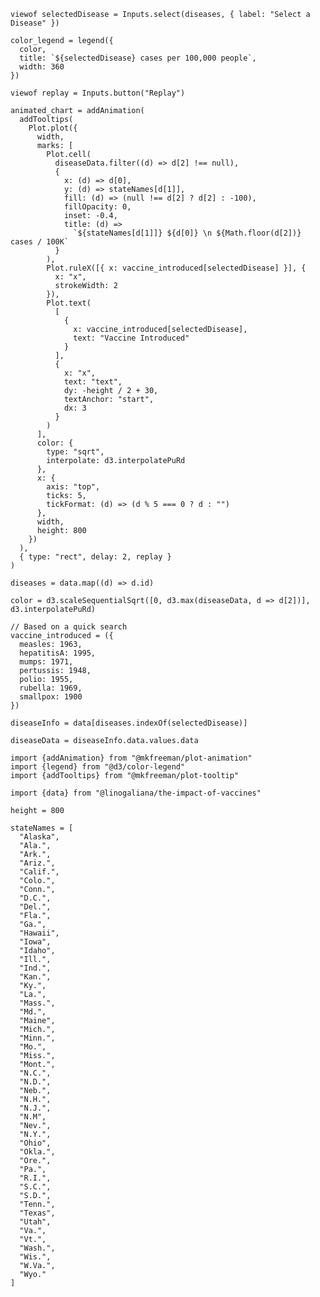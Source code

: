 ```ojs
viewof selectedDisease = Inputs.select(diseases, { label: "Select a Disease" })
```

```ojs
color_legend = legend({
  color,
  title: `${selectedDisease} cases per 100,000 people`,
  width: 360
})
```

```ojs
viewof replay = Inputs.button("Replay")
```

```ojs
animated_chart = addAnimation(
  addTooltips(
    Plot.plot({
      width,
      marks: [
        Plot.cell(
          diseaseData.filter((d) => d[2] !== null),
          {
            x: (d) => d[0],
            y: (d) => stateNames[d[1]],
            fill: (d) => (null !== d[2] ? d[2] : -100),
            fillOpacity: 0,
            inset: -0.4,
            title: (d) =>
              `${stateNames[d[1]]} ${d[0]} \n ${Math.floor(d[2])} cases / 100K`
          }
        ),
        Plot.ruleX([{ x: vaccine_introduced[selectedDisease] }], {
          x: "x",
          strokeWidth: 2
        }),
        Plot.text(
          [
            {
              x: vaccine_introduced[selectedDisease],
              text: "Vaccine Introduced"
            }
          ],
          {
            x: "x",
            text: "text",
            dy: -height / 2 + 30,
            textAnchor: "start",
            dx: 3
          }
        )
      ],
      color: {
        type: "sqrt",
        interpolate: d3.interpolatePuRd
      },
      x: {
        axis: "top",
        ticks: 5,
        tickFormat: (d) => (d % 5 === 0 ? d : "")
      },
      width,
      height: 800
    })
  ),
  { type: "rect", delay: 2, replay }
)
```

```ojs
diseases = data.map((d) => d.id)
```

```ojs
color = d3.scaleSequentialSqrt([0, d3.max(diseaseData, d => d[2])], d3.interpolatePuRd)
```

```ojs
// Based on a quick search
vaccine_introduced = ({
  measles: 1963,
  hepatitisA: 1995,
  mumps: 1971,
  pertussis: 1948,
  polio: 1955,
  rubella: 1969,
  smallpox: 1900
})
```

```ojs
diseaseInfo = data[diseases.indexOf(selectedDisease)]
```

```ojs
diseaseData = diseaseInfo.data.values.data
```

```ojs
import {addAnimation} from "@mkfreeman/plot-animation"
import {legend} from "@d3/color-legend"
import {addTooltips} from "@mkfreeman/plot-tooltip"
```


```ojs
import {data} from "@linogaliana/the-impact-of-vaccines"
```

```ojs
height = 800
```


```ojs
stateNames = [
  "Alaska",
  "Ala.",
  "Ark.",
  "Ariz.",
  "Calif.",
  "Colo.",
  "Conn.",
  "D.C.",
  "Del.",
  "Fla.",
  "Ga.",
  "Hawaii",
  "Iowa",
  "Idaho",
  "Ill.",
  "Ind.",
  "Kan.",
  "Ky.",
  "La.",
  "Mass.",
  "Md.",
  "Maine",
  "Mich.",
  "Minn.",
  "Mo.",
  "Miss.",
  "Mont.",
  "N.C.",
  "N.D.",
  "Neb.",
  "N.H.",
  "N.J.",
  "N.M",
  "Nev.",
  "N.Y.",
  "Ohio",
  "Okla.",
  "Ore.",
  "Pa.",
  "R.I.",
  "S.C.",
  "S.D.",
  "Tenn.",
  "Texas",
  "Utah",
  "Va.",
  "Vt.",
  "Wash.",
  "Wis.",
  "W.Va.",
  "Wyo."
]
```